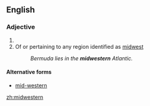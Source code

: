 ==English==

===Adjective===
{{en-adj|-}}

# {{alternative capitalization of|Midwestern}}
# Of or pertaining to any region identified as [[midwest]]
#: ''Bermuda lies in the '''midwestern''' Atlantic.''

====Alternative forms====
*{{sense|of or pertaining to a midwest region}} [[mid-western]]

[[zh:midwestern]]